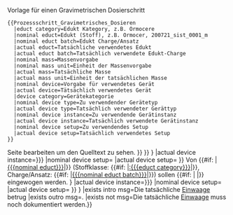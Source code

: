 <noinclude>
{{LabProcess/Step/Subpage/Template
  |form=Form:{{BASEPAGENAME}}
  |page template=Template:{{BASEPAGENAME}}
  |status=Complete
  |version=3.0
}}

Vorlage für einen Gravimetrischen Dosierschritt

<pre>
{{Prozessschritt_Gravimetrisches_Dosieren
  |educt category=Edukt Kategory, z.B. Ormocere
  |nominal educt=Edukt (Stoff), z.B. Ormocer, 200721_sist_0001_m
  |nominal educt batch=Edukt Charge/Ansatz
  |actual educt=Tatsächliche verwendetes Edukt
  |actual educt batch=Tatsächlich verwendete Edukt-Charge
  |nominal mass=Massenvorgabe
  |nominal mass unit=Einheit der Massenvorgabe
  |actual mass=Tatsächliche Masse
  |actual mass unit=Einheit der tatsächlichen Masse
  |nominal device=Vorgabe für verwendetes Gerät
  |actual device=Tätsächlich verwendetes Gerät
  |device category=Gerätekategorie
  |nominal device type=Zu verwendender Gerätetyp
  |actual device type=Tatsächlich verwendeter Gerättyp
  |nominal device instance=Zu verwendende Gerätinstanz
  |actual device instance=Tatsächlich verwendete Gerätinstanz
  |nominal device setup=Zu verwendendes Setup
  |actual device setup=Tatsächlich verwendetes Setup
}}

</pre>
Seite bearbeiten um den Quelltext zu sehen.
</noinclude>
<includeonly>
<!-- PARAMETER -->
{{LabProcess/Parameter
   |name=Einwaage |type=Sollwert |attribute=Masse 
   |value={{#if: {{{nominal mass|}}} | {{{nominal mass|}}}{{{nominal mass unit|}}} }}
}}<!--
-->{{LabProcess/Parameter
   |name=Einwaage 
   |type=Istwert 
   |attribute=Masse
   |value={{#if: {{{actual mass|}}} | {{{actual mass|}}}{{{actual mass unit|}}} }}
}}<!--
-->{{LabProcess/Parameter
   |name=Edukt |type=Sollwert |attribute=Edukt Kategorie |value={{{educt category|}}}
}}<!--
-->{{LabProcess/Parameter
   |name=Edukt |type=Sollwert |attribute=Edukt |value={{{nominal educt|}}}
}}<!--
-->{{LabProcess/Parameter
   |name=Edukt |type=Istwert |attribute=Edukt |value={{{actual educt|}}}
}}<!--
-->{{LabProcess/Parameter
   |name=Edukt Charge |type=Sollwert |attribute=Edukt Charge |value={{{nominal educt batch}}}
}}<!--
-->{{LabProcess/Parameter
   |name=Edukt Charge |type=Istwert |attribute=Edukt Charge |value={{{actual educt batch|}}}
}}<!--
-->{{LabProcess/Parameter/Device
|prefix=
|suffix=
|device category={{{device category|}}}
|nominal device type={{{nominal device type|}}}
|actual device type={{{actual device type|}}}
|nominal device instance={{{nominal device instance|{{{nominal device|}}}}}}
|actual device instance={{{actual device instance|{{{actual device|}}}}}}
|nominal device setup={{{nominal device setup|}}}
|actual device setup={{{actual device setup|}}}
}}<!--
--><!-- BESCHREIBUNG (Dubliziert in Unterseitenvorlage) -->
Von {{#if: {{{nominal educt|}}}|[[{{{nominal educt}}}]]|{{Message/NotDefined}}}} 
(Stoffklasse: {{#if: {{{educt category|}}}|[[:{{{educt category}}}]]|{{Message/NotDefined}}}}, Charge/Ansatz: {{#if: {{{nominal educt batch|}}}|[[{{{nominal educt batch}}}]]|{{Message/NotDefined}}}}) 
sollen
{{#if: {{{nominal mass|}}}|{{{nominal mass}}} {{{nominal mass unit}}}|{{Message/NotDefined}}}} 
eingewogen werden.
{{LabProcess/Query/DeviceParam
|intro=Als Gerät soll
|outro=verwendet werden.
|prefix=
|suffix=
|process step name={{{name|}}}
|device category={{{device category|}}}
|nominal device type={{{nominal device type|}}}
|actual device type={{{actual device type|}}}
|nominal device instance={{{nominal device instance|{{{nominal device|}}}}}}
|actual device instance={{{actual device instance|{{{actual device|}}}}}}
|nominal device setup={{{nominal device setup|}}}
|actual device setup={{{actual device setup|}}}
}}
{{LabProcess/Query/GenericParam
|process step name={{{name|}}}
|parameter name=Einwaage
|parameter unit={{{actual mass unit|{{{nominal mass unit}}}}}}
|exists intro msg=Die tatsächliche [[Einwaage]] betrug
|exists outro msg=.
|exists not msg=Die tatsächliche [[Einwaage]] muss noch dokumentiert werden.}}
{{LabProcess/Query/GenericParam
|process step name={{{name|}}}
|parameter name=Edukt Charge
|exists intro msg=Die tatsächliche verwendete [[Edukt Charge]] war
|exists outro msg=.
|exists not msg=Die tatsächliche [[Edukt Charge]] muss noch dokumentiert werden.}}
<!--
-->{{LabProcess/Step/Footer
|specific template=Template:LabProcess/Steps/GravimetricDosing/Subpage
}}
</includeonly>